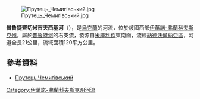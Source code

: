 [[Image:Прутець_Чемигівський.jpg|right]]

'''普魯捷齊切米吉夫西基河'''（{{lang-uk|Прутець Чемигівський}}），是[[烏克蘭|烏克蘭]]的河流，位於該國西部[[伊萬諾-弗蘭科夫斯克州|伊萬諾-弗蘭科夫斯克州]]，屬於[[普魯特河|普魯特河]]的右支流，發源自[[米庫利欽|米庫利欽]]東南面，流經[[納德沃爾納亞區|納德沃爾納亞區]]，河道全長21公里，流域面積120平方公里。

==參考資料==
* [https://web.archive.org/web/20131005022808/http://do.gendocs.ru/docs/index-29520.html?page=29 Прутець Чемигівський]

{{DEFAULTSORT:Прутець Чемигівський}}
[[Category:伊萬諾-弗蘭科夫斯克州河流|Category:伊萬諾-弗蘭科夫斯克州河流]]


{{Ukraine-river-stub}}
